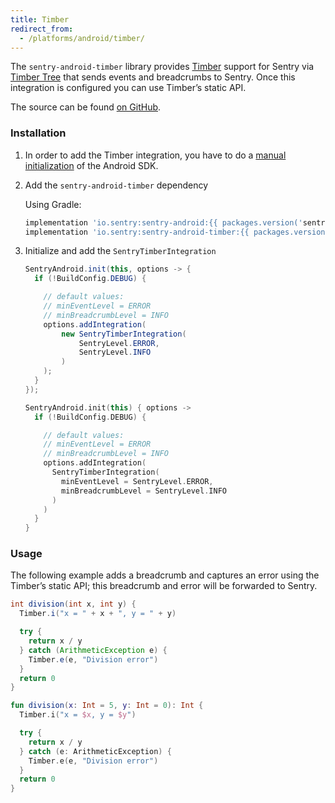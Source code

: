 ```yaml
---
title: Timber
redirect_from:
  - /platforms/android/timber/
---
```


The `sentry-android-timber` library provides [Timber](https://github.com/JakeWharton/timber) support for Sentry via [Timber Tree](https://github.com/JakeWharton/timber/blob/10f0adce3921ad2929ddf2f3b7fecda2cf3148a5/timber/src/main/java/timber/log/Timber.kt#L20) that sends events and breadcrumbs to Sentry. Once this integration is configured you can use Timber’s static API.

The source can be found [on GitHub](https://github.com/getsentry/sentry-java/tree/master/sentry-android-timber/src/main/java/io/sentry/android/timber).

### Installation

1. In order to add the Timber integration, you have to do a [manual initialization](/platforms/android/usage/advanced-usage/#manual-initialization) of the Android SDK.

2. Add the `sentry-android-timber` dependency

   Using Gradle:

   ```groovy
   implementation 'io.sentry:sentry-android:{{ packages.version('sentry.java.android', '4.2.0') }}'
   implementation 'io.sentry:sentry-android-timber:{{ packages.version('sentry.java.android.timber', '4.2.0') }}'
   ```

3. Initialize and add the `SentryTimberIntegration`

   ```java
   SentryAndroid.init(this, options -> {
     if (!BuildConfig.DEBUG) {

       // default values:
       // minEventLevel = ERROR
       // minBreadcrumbLevel = INFO
       options.addIntegration(
           new SentryTimberIntegration(
               SentryLevel.ERROR,
               SentryLevel.INFO
           )
       );
     }
   });
   ```

   ```kotlin
   SentryAndroid.init(this) { options ->
     if (!BuildConfig.DEBUG) {

       // default values:
       // minEventLevel = ERROR
       // minBreadcrumbLevel = INFO
       options.addIntegration(
         SentryTimberIntegration(
           minEventLevel = SentryLevel.ERROR,
           minBreadcrumbLevel = SentryLevel.INFO
         )
       )
     }
   }
   ```

### Usage

The following example adds a breadcrumb and captures an error using the Timber’s static API; this breadcrumb and error will be forwarded to Sentry.

```java
int division(int x, int y) {
  Timber.i("x = " + x + ", y = " + y)

  try {
    return x / y
  } catch (ArithmeticException e) {
    Timber.e(e, "Division error")
  }
  return 0
}
```

```kotlin
fun division(x: Int = 5, y: Int = 0): Int {
  Timber.i("x = $x, y = $y")

  try {
    return x / y
  } catch (e: ArithmeticException) {
    Timber.e(e, "Division error")
  }
  return 0
}
```
